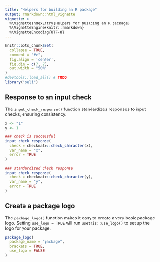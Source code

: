 ```yaml
---
title: "Helpers for building an R package"
output: rmarkdown::html_vignette
vignette: >
  %\VignetteIndexEntry{Helpers for building an R package}
  %\VignetteEngine{knitr::rmarkdown}
  %\VignetteEncoding{UTF-8}
---
```


```r
knitr::opts_chunk$set(
  collapse = TRUE,
  comment = "#>",
  fig.align = 'center', 
  fig.dim = c(7, 7),
  out.width = "50%"
)
#devtools::load_all() # TODO
library("oeli")
```

## Response to an input check

The `input_check_response()` function standardizes responses to input checks, ensuring consistency.

```r
x <- "1"
y <- 1

### check is successful
input_check_response(
  check = checkmate::check_character(x),
  var_name = "x",
  error = TRUE
)

### standardized check response
input_check_response(
  check = checkmate::check_character(y),
  var_name = "y",
  error = TRUE
)
```

## Create a package logo

The `package_logo()` function makes it easy to create a very basic package logo. Setting `use_logo = TRUE` will run `usethis::use_logo()` to set up the logo for your package.

```r
package_logo(
  package_name = "package",
  brackets = TRUE,
  use_logo = FALSE
)
```
